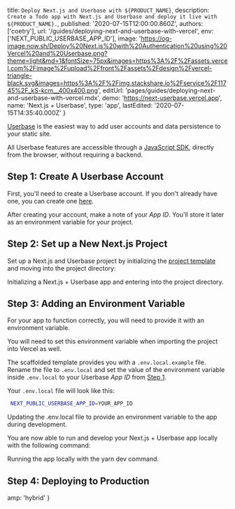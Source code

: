 
  title: `Deploy Next.js and Userbase with ${PRODUCT_NAME}`,
  description: `Create a Todo app with Next.js and Userbase and deploy it live with ${PRODUCT_NAME}.`,
  published: '2020-07-15T12:00:00.860Z',
  authors: ['coetry'],
  url: '/guides/deploying-next-and-userbase-with-vercel',
  env: ['NEXT_PUBLIC_USERBASE_APP_ID'],
  image:
    'https://og-image.now.sh/Deploy%20Next.js%20with%20Authentication%20using%20Vercel%20and%20Userbase.png?theme=light&md=1&fontSize=75px&images=https%3A%2F%2Fassets.vercel.com%2Fimage%2Fupload%2Ffront%2Fassets%2Fdesign%2Fvercel-triangle-black.svg&images=https%3A%2F%2Fimg.stackshare.io%2Fservice%2F11745%2F_kS-kcm__400x400.png',
  editUrl: 'pages/guides/deploying-next-and-userbase-with-vercel.mdx',
  demo: 'https://next-userbase.vercel.app',
  name: 'Next.js + Userbase',
  type: 'app',
  lastEdited: '2020-07-15T14:35:40.000Z'
}

[Userbase](https://userbase.com/) is the easiest way to add user accounts and data persistence to your static site.

All Userbase features are accessible through a [JavaScript SDK](https://userbase.com/docs/sdk/), directly from the browser, without requiring a backend.

## Step 1: Create A Userbase Account

First, you'll need to create a Userbase account. If you don't already have one, you can create one [here](https://v1.userbase.com/#create-admin).

After creating your account, make a note of your _App ID_. You'll store it later as an environment variable for your project.

## Step 2: Set up a New Next.js Project

Set up a Next.js and Userbase project by initializing the [project template](https://github.com/zeit/next.js/tree/canary/examples/with-userbase) and moving into the project directory:

<Snippet dark text="npm init next-app --example with-userbase userbase-todo-app && cd userbase-todo-app" />
<Caption>Initializing a Next.js + Userbase app and entering into the project directory.</Caption>

## Step 3: Adding an Environment Variable

For your app to function correctly, you will need to provide it with an environment variable.

<Note>
  You will need to set this environment variable when importing the project into
  Vercel as well.
</Note>

The scaffolded template provides you with a `.env.local.example` file. Rename the file to `.env.local` and set the value of the environment variable inside `.env.local` to your Userbase _App ID_ from [Step 1](#step-1:-create-a-userbase-account).

Your `.env.local` file will look like this:

```bash
 NEXT_PUBLIC_USERBASE_APP_ID=YOUR_APP_ID
```

<Caption>
  Updating the <InlineCode>.env.local</InlineCode> file to provide an
  environment variable to the app during development.
</Caption>

You are now able to run and develop your Next.js + Userbase app locally with the following command:

<Snippet dark text="yarn dev" />
<Caption>Running the app locally with the <InlineCode>yarn dev</InlineCode> command.</Caption>

## Step 4: Deploying to Production

<DeploySection meta={meta} />


  amp: 'hybrid'
}
